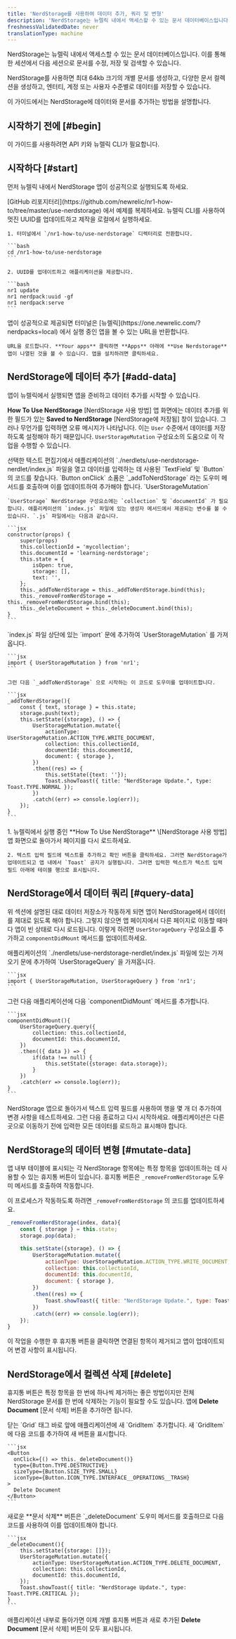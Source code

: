 ```yaml
---
title: 'NerdStorage를 사용하여 데이터 추가, 쿼리 및 변형'
description: 'NerdStorage는 뉴렐릭 내에서 액세스할 수 있는 문서 데이터베이스입니다. 이를 통해 한 세션에서 다음 세션으로 문서를 수정, 저장 및 검색할 수 있습니다.'
freshnessValidatedDate: never
translationType: machine
---
```


NerdStorage는 뉴렐릭 내에서 액세스할 수 있는 문서 데이터베이스입니다. 이를 통해 한 세션에서 다음 세션으로 문서를 수정, 저장 및 검색할 수 있습니다.

NerdStorage를 사용하면 최대 64kb 크기의 개별 문서를 생성하고, 다양한 문서 컬렉션을 생성하고, 엔터티, 계정 또는 사용자 수준별로 데이터를 저장할 수 있습니다.

이 가이드에서는 NerdStorage에 데이터와 문서를 추가하는 방법을 설명합니다.

## 시작하기 전에 [#begin]

이 가이드를 사용하려면 API 키와 뉴렐릭 CLI가 필요합니다.

## 시작하다 [#start]

먼저 뉴렐릭 내에서 NerdStorage 앱이 성공적으로 실행되도록 하세요.

<Steps>
  <Step>
    [GitHub 리포지터리](https://github.com/newrelic/nr1-how-to/tree/master/use-nerdstorage) 에서 예제를 복제하세요.
  </Step>

  <Step>
    뉴렐릭 CLI를 사용하여 멋진 UUID를 업데이트하고 제작을 로컬에서 실행하세요.

    1. 터미널에서 `/nr1-how-to/use-nerdstorage` 디렉터리로 전환합니다.

    ```bash
    cd /nr1-how-to/use-nerdstorage
    ```

    2. UUID를 업데이트하고 애플리케이션을 제공합니다.

    ```bash
    nr1 update
    nr1 nerdpack:uuid -gf
    nr1 nerdpack:serve
    ```
  </Step>

  <Step>
    앱이 성공적으로 제공되면 터미널은 [뉴렐릭](https://one.newrelic.com/?nerdpacks=local) 에서 실행 중인 앱을 볼 수 있는 URL을 반환합니다.

    URL을 로드합니다. **Your apps** 클릭하면 **Apps** 아래에 **Use Nerdstorage** 앱이 나열된 것을 볼 수 있습니다. 앱을 설치하려면 클릭하세요.
  </Step>
</Steps>

## NerdStorage에 데이터 추가 [#add-data]

앱이 뉴렐릭에서 실행되면 앱을 준비하고 데이터 추가를 시작할 수 있습니다.

**How To Use NerdStorage** \[NerdStorage 사용 방법] 앱 화면에는 데이터 추가를 위한 필드가 있는 **Saved to NerdStorage** \[NerdStorage에 저장됨] 창이 있습니다. 그러나 무언가를 입력하면 오류 메시지가 나타납니다. 이는 `User` 수준에서 데이터를 저장하도록 설정해야 하기 때문입니다. `UserStorageMutation` 구성요소의 도움으로 이 작업을 수행할 수 있습니다.

<Steps>
  <Step>
    선택한 텍스트 편집기에서 애플리케이션의 `./nerdlets/use-nerdstorage-nerdlet/index.js` 파일을 열고 데이터를 입력하는 데 사용된 `TextField` 및 `Button` 의 코드를 찾습니다. `Button onClick` 소품은 `_addToNerdStorage` 라는 도우미 메서드를 호출하며 이를 업데이트하여 추가해야 합니다. `UserStorageMutation`

    `UserStorage` NerdStorage 구성요소에는 `collection` 및 `documentId` 가 필요합니다. 애플리케이션의 `index.js` 파일에 있는 생성자 메서드에서 제공되는 변수를 볼 수 있습니다. `.js` 파일에서는 다음과 같습니다.

    ```jsx
    constructor(props) {
        super(props)
        this.collectionId = 'mycollection';
        this.documentId = 'learning-nerdstorage';
        this.state = {
            isOpen: true,
            storage: [],
            text: '',
        };
        this._addToNerdStorage = this._addToNerdStorage.bind(this);
        this._removeFromNerdStorage = this._removeFromNerdStorage.bind(this);
        this._deleteDocument = this._deleteDocument.bind(this);
    }
    ```
  </Step>

  <Step>
    `index.js` 파일 상단에 있는 `import` 문에 추가하여 `UserStorageMutation` 를 가져옵니다.

    ```jsx
    import { UserStorageMutation } from 'nr1';
    ```

    그런 다음 `_addToNerdStorage` 으로 시작하는 이 코드로 도우미를 업데이트합니다.

    ```jsx
    _addToNerdStorage(){
        const { text, storage } = this.state;
        storage.push(text);
        this.setState({storage}, () => {
            UserStorageMutation.mutate({
                actionType: UserStorageMutation.ACTION_TYPE.WRITE_DOCUMENT,
                collection: this.collectionId,
                documentId: this.documentId,
                document: { storage },
            })
            .then((res) => {
                this.setState({text: ''});
                Toast.showToast({ title: "NerdStorage Update.", type: Toast.TYPE.NORMAL });
            })
            .catch((err) => console.log(err));
        });
    }
    ```
  </Step>

  <Step>
    1. 뉴렐릭에서 실행 중인 **How To Use NerdStorage** \[NerdStorage 사용 방법] 앱 화면으로 돌아가서 페이지를 다시 로드하세요.

    2. 텍스트 입력 필드에 텍스트를 추가하고 확인 버튼을 클릭하세요. 그러면 NerdStorage가 업데이트되고 앱 내에서 `Toast` 공지가 실행됩니다. 그러면 입력한 텍스트가 텍스트 입력 필드 아래에 테이블 행으로 표시됩니다.
  </Step>
</Steps>

## NerdStorage에서 데이터 쿼리 [#query-data]

위 섹션에 설명된 대로 데이터 저장소가 작동하게 되면 앱이 NerdStorage에서 데이터를 제대로 읽도록 해야 합니다. 그렇지 않으면 앱 페이지에서 다른 페이지로 이동할 때마다 앱이 빈 상태로 다시 로드됩니다. 이렇게 하려면 `UserStorageQuery` 구성요소를 추가하고 `componentDidMount` 메서드를 업데이트하세요.

<Steps>
  <Step>
    애플리케이션의 `./nerdlets/use-nerdstorage-nerdlet/index.js` 파일에 있는 가져오기 문에 추가하여 `UserStorageQuery` 을 가져옵니다.

    ```jsx
    import { UserStorageMutation, UserStorageQuery } from 'nr1';
    ```
  </Step>

  <Step>
    그런 다음 애플리케이션에 다음 `componentDidMount` 메서드를 추가합니다.

    ```jsx
    componentDidMount(){
        UserStorageQuery.query({
            collection: this.collectionId,
            documentId: this.documentId,
        })
        .then(({ data }) => {
            if(data !== null) {
                this.setState({storage: data.storage});
            }
        })
        .catch(err => console.log(err));
    }
    ```
  </Step>

  <Step>
    NerdStorage 앱으로 돌아가서 텍스트 입력 필드를 사용하여 행을 몇 개 더 추가하여 변경 사항을 테스트하세요. 그런 다음 종료하고 다시 시작하세요. 애플리케이션은 다른 곳으로 이동하기 전에 입력한 모든 데이터를 로드하고 표시해야 합니다.
  </Step>
</Steps>

## NerdStorage의 데이터 변형 [#mutate-data]

앱 내부 테이블에 표시되는 각 NerdStorage 항목에는 특정 항목을 업데이트하는 데 사용할 수 있는 휴지통 버튼이 있습니다. 휴지통 버튼은 `_removeFromNerdStorage` 도우미 메서드를 호출하여 작동합니다.

이 프로세스가 작동하도록 하려면 `_removeFromNerdStorage` 의 코드를 업데이트하세요.

```jsx
_removeFromNerdStorage(index, data){
    const { storage } = this.state;
    storage.pop(data);

    this.setState({storage}, () => {
        UserStorageMutation.mutate({
            actionType: UserStorageMutation.ACTION_TYPE.WRITE_DOCUMENT,
            collection: this.collectionId,
            documentId: this.documentId,
            document: { storage },
        })
        .then((res) => {
            Toast.showToast({ title: "NerdStorage Update.", type: Toast.TYPE.NORMAL });
        })
        .catch((err) => console.log(err));
    });
}
```

이 작업을 수행한 후 휴지통 버튼을 클릭하면 연결된 항목이 제거되고 앱이 업데이트되어 변경 사항이 표시됩니다.

## NerdStorage에서 컬렉션 삭제 [#delete]

휴지통 버튼은 특정 항목을 한 번에 하나씩 제거하는 좋은 방법이지만 전체 NerdStorage 문서를 한 번에 삭제하는 기능이 필요할 수도 있습니다. 앱에 **Delete Document** \[문서 삭제] 버튼을 추가하면 됩니다.

<Steps>
  <Step>
    닫는 `Grid` 태그 바로 앞에 애플리케이션에 새 `GridItem` 추가합니다. 새 `GridItem` 에 다음 코드를 추가하여 새 버튼을 표시합니다.

    ```jsx
    <Button
      onClick={() => this._deleteDocument()}
      type={Button.TYPE.DESTRUCTIVE}
      sizeType={Button.SIZE_TYPE.SMALL}
      iconType={Button.ICON_TYPE.INTERFACE__OPERATIONS__TRASH}
    >
      Delete Document
    </Button>
    ```
  </Step>

  <Step>
    새로운 **문서 삭제** 버튼은 `_deleteDocument` 도우미 메서드를 호출하므로 다음 코드를 사용하여 이를 업데이트해야 합니다.

    ```jsx
    _deleteDocument(){
        this.setState({storage: []});
        UserStorageMutation.mutate({
            actionType: UserStorageMutation.ACTION_TYPE.DELETE_DOCUMENT,
            collection: this.collectionId,
            documentId: this.documentId,
        });
        Toast.showToast({ title: "NerdStorage Update.", type: Toast.TYPE.CRITICAL });
    }
    ```
  </Step>
</Steps>

애플리케이션 내부로 돌아가면 이제 개별 휴지통 버튼과 새로 추가된 **Delete Document** \[문서 삭제] 버튼이 모두 표시됩니다.